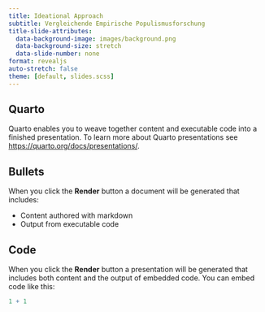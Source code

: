 ```yaml
---
title: Ideational Approach
subtitle: Vergleichende Empirische Populismusforschung
title-slide-attributes:
  data-background-image: images/background.png
  data-background-size: stretch
  data-slide-number: none
format: revealjs
auto-stretch: false
theme: [default, slides.scss]
---
```


## Quarto

Quarto enables you to weave together content and executable code into a finished presentation. To learn more about Quarto presentations see <https://quarto.org/docs/presentations/>.

## Bullets

When you click the **Render** button a document will be generated that includes:

-   Content authored with markdown
-   Output from executable code

## Code

When you click the **Render** button a presentation will be generated that includes both content and the output of embedded code. You can embed code like this:

```r
1 + 1
```
